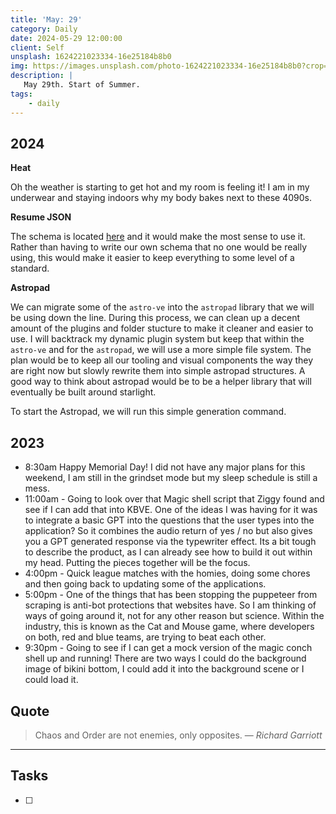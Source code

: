 ```yaml
---
title: 'May: 29'
category: Daily
date: 2024-05-29 12:00:00
client: Self
unsplash: 1624221023334-16e25184b8b0
img: https://images.unsplash.com/photo-1624221023334-16e25184b8b0?crop=entropy&cs=srgb&fm=jpg&ixid=MnwzNjM5Nzd8MHwxfHJhbmRvbXx8fHx8fHx8fDE2ODE3NDg2ODY&ixlib=rb-4.0.3&q=85
description: |
   May 29th. Start of Summer.
tags:
    - daily
---
```


## 2024

**Heat**

Oh the weather is starting to get hot and my room is feeling it!
I am in my underwear and staying indoors why my body bakes next to these 4090s.


**Resume JSON**

The schema is located [here](https://raw.githubusercontent.com/jsonresume/resume-schema/v1.0.0/schema.json) and it would make the most sense to use it.
Rather than having to write our own schema that no one would be really using, this would make it easier to keep everything to some level of a standard.

**Astropad**

We can migrate some of the `astro-ve` into the `astropad` library that we will be using down the line.
During this process, we can clean up a decent amount of the plugins and folder stucture to make it cleaner and easier to use.
I will backtrack my dynamic plugin system but keep that within the `astro-ve` and for the `astropad`, we will use a more simple file system.
The plan would be to keep all our tooling and visual components the way they are right now but slowly rewrite them into simple astropad structures.
A good way to think about astropad would be to be a helper library that will eventually be built around starlight.

To start the Astropad, we will run this simple generation command.

## 2023

- 8:30am Happy Memorial Day! I did not have any major plans for this weekend, I am still in the grindset mode but my sleep schedule is still a mess.
- 11:00am - Going to look over that Magic shell script that Ziggy found and see if I can add that into KBVE. One of the ideas I was having for it was to integrate a basic GPT into the questions that the user types into the application? So it combines the audio return of yes / no but also gives you a GPT generated response via the typewriter effect. Its a bit tough to describe the product, as I can already see how to build it out within my head. Putting the pieces together will be the focus.
- 4:00pm - Quick league matches with the homies, doing some chores and then going back to updating some of the applications. 
- 5:00pm - One of the things that has been stopping the puppeteer from scraping is anti-bot protections that websites have. So I am thinking of ways of going around it, not for any other reason but science. Within the industry, this is known as the Cat and Mouse game, where developers on both, red and blue teams, are trying to beat each other. 
- 9:30pm - Going to see if I can get a mock version of the magic conch shell up and running! There are two ways I could do the background image of bikini bottom, I could add it into the background scene or I could load it.

## Quote

> Chaos and Order are not enemies, only opposites.
> — <cite>Richard Garriott</cite>

---

## Tasks

- [ ]